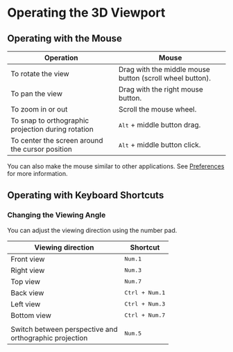 # Operating the 3D Viewport

## Operating with the Mouse

| Operation                                          | Mouse                                                    |
| -------------------------------------------------- | -------------------------------------------------------- |
| To rotate the view                                 | Drag with the middle mouse button (scroll wheel button). |
| To pan the view                                    | Drag with the right mouse button.                        |
| To zoom in or out                                  | Scroll the mouse wheel.                                  |
| To snap to orthographic projection during rotation | <kbd>Alt</kbd> + middle button drag.                     |
| To center the screen around the cursor position   | <kbd>Alt</kbd> + middle button click.                    |

You can also make the mouse similar to other applications. See [Preferences](preferences) for more information.

## Operating with Keyboard Shortcuts

### Changing the Viewing Angle

You can adjust the viewing direction using the number pad.

| Viewing direction                                      | Shortcut                |
| ------------------------------------------------------ | ----------------------- |
| Front view                                             | <kbd>Num.1</kbd>        |
| Right view                                             | <kbd>Num.3</kbd>        |
| Top view                                               | <kbd>Num.7</kbd>        |
| Back view                                              | <kbd>Ctrl + Num.1</kbd> |
| Left view                                              | <kbd>Ctrl + Num.3</kbd> |
| Bottom view                                            | <kbd>Ctrl + Num.7</kbd> |
|                                                        |                         |
| Switch between perspective and <br />orthographic projection | <kbd>Num.5</kbd>        |